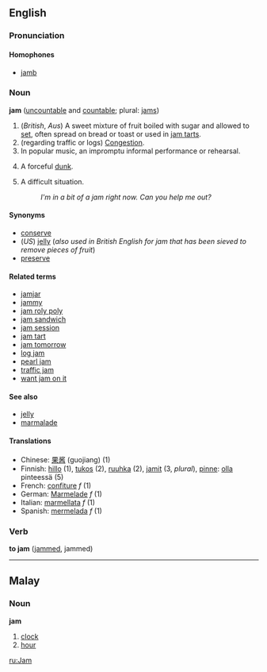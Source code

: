 ==English==
===Pronunciation===   
====Homophones====   
*[[jamb]] 

===Noun===
'''jam''' ([[uncountable]] and [[countable]]; plural: [[jams]])

# (''British'', ''Aus'') A sweet mixture of fruit boiled with sugar and allowed to [[set]], often spread on bread or toast or used in [[jam tart]]s.
# (regarding traffic or logs) [[Congestion]].
# In popular music, an impromptu informal performance or rehearsal.
# {{hoops}} A forceful [[dunk]].
# A difficult situation.
#: ''I'm in a bit of a jam right now.  Can you help me out?''

====Synonyms====
*[[conserve]]
*(''US'') [[jelly]] (''also used in British English for jam that has been sieved to remove pieces of fruit'')
*[[preserve]]

====Related terms====
*[[jamjar]]
*[[jammy]]
*[[jam roly poly]]
*[[jam sandwich]]
*[[jam session]]
*[[jam tart]]
*[[jam tomorrow]]
*[[log jam]]
*[[pearl jam]]
*[[traffic jam]]
*[[want jam on it]]

====See also====
*[[jelly]]
*[[marmalade]]

====Translations====
*Chinese: [[果酱]] (guojiang) (1)
*Finnish: [[hillo]] (1), [[tukos]] (2), [[ruuhka]] (2), [[jamit]] (3, ''plural''), [[pinne#Finnish|pinne]]: [[olla]] pinteessä (5)
*French: [[confiture]] ''f'' (1)
*German: [[Marmelade]] ''f'' (1)
*Italian: [[marmellata]] ''f'' (1)
*Spanish: [[mermelada]] ''f'' (1)

===Verb===
'''to jam''' ([[jammed]], jammed)

----
==Malay==
===Noun===
'''jam'''

# [[clock]]
# [[hour]]
[[ru:Jam]]